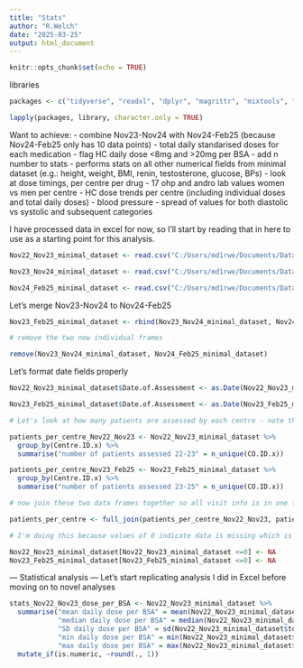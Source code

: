 ```yaml
---
title: "Stats"
author: "R.Welch"
date: "2025-03-25"
output: html_document
---
```


```r
knitr::opts_chunk$set(echo = TRUE)
```

libraries
```r
packages <- c("tidyverse", "readxl", "dplyr", "magrittr", "mixtools", "emmeans", "readr","data.table", "lubridate", "ggplot2", "skimr", "ggstatsplot","summarytools", "knitr", "here", "ggthemes", "Amelia", "tidyr", "naniar", "stringr", "janitor")

lapply(packages, library, character.only = TRUE)
```

Want to achieve:
- combine Nov23-Nov24 with Nov24-Feb25 (because Nov24-Feb25 only has 10 data points)
- total daily standarised doses for each medication
- flag HC daily dose <8mg and >20mg per BSA
- add n number to stats
- performs stats on all other numerical fields from minimal dataset (e.g.: height,         weight, BMI, renin, testosterone, glucose, BPs)
- look at dose timings, per centre per drug
- 17 ohp and andro lab values women vs men per centre
- HC dose trends per centre (including individual doses and total daily doses)
- blood pressure - spread of values for both diastolic vs systolic and subsequent        categories

I have processed data in excel for now, so I'll start by reading that in here to use as a starting point for this analysis.


```r
Nov22_Nov23_minimal_dataset <- read.csv("C:/Users/md1rwe/Documents/Data extractions from I-CAH/Feb 2025/SDM_stats/data/Nov22-Nov23.csv", header=T, na.strings= c("", "NA"))

Nov23_Nov24_minimal_dataset <- read.csv("C:/Users/md1rwe/Documents/Data extractions from I-CAH/Feb 2025/SDM_stats/data/Nov23-Nov24.csv", header=T, na.strings= c("", "NA"))

Nov24_Feb25_minimal_dataset <- read.csv("C:/Users/md1rwe/Documents/Data extractions from I-CAH/Feb 2025/SDM_stats/data/Feb25-Nov24.csv", header=T, na.strings= c("", "NA"))
```


Let's merge Nov23-Nov24 to Nov24-Feb25
```r
Nov23_Feb25_minimal_dataset <- rbind(Nov23_Nov24_minimal_dataset, Nov24_Feb25_minimal_dataset)

# remove the two now individual frames

remove(Nov23_Nov24_minimal_dataset, Nov24_Feb25_minimal_dataset)
```

Let's format date fields properly
```r
Nov22_Nov23_minimal_dataset$Date.of.Assessment <- as.Date(Nov22_Nov23_minimal_dataset$Date.of.Assessment, format = "%d/%m/%Y")

Nov23_Feb25_minimal_dataset$Date.of.Assessment <- as.Date(Nov23_Feb25_minimal_dataset$Date.of.Assessment, format = "%d/%m/%Y")
```

```r
# Let's look at how many patients are assessed by each centre - note that this is different from the number of patients recruited (because not every patient has necessarily been assessed). If a patient has NOT been assessed then there will be NO ENTRY into SDM registry for that patient, therefore they are, for all intents and purposes, non-existent in this analysis since there is no record of them.

patients_per_centre_Nov22_Nov23 <- Nov22_Nov23_minimal_dataset %>%
  group_by(Centre.ID.x) %>%
  summarise("number of patients assessed 22-23" = n_unique(CO.ID.x))

patients_per_centre_Nov23_Feb25 <- Nov23_Feb25_minimal_dataset %>%
  group_by(Centre.ID.x) %>%
  summarise("number of patients assessed 23-25" = n_unique(CO.ID.x))  

# now join these two data frames together so all visit info is in one frame

patients_per_centre <- full_join(patients_per_centre_Nov22_Nov23, patients_per_centre_Nov23_Feb25, by = "Centre.ID.x")
```

```r
# I'm doing this because values of 0 indicate data is missing which is required for previous arithmetic

Nov22_Nov23_minimal_dataset[Nov22_Nov23_minimal_dataset <=0] <- NA
Nov23_Feb25_minimal_dataset[Nov23_Feb25_minimal_dataset <=0] <- NA
```


--- Statistical analysis ---
Let's start replicating analysis I did in Excel before moving on to novel analyses
```r
stats_Nov22_Nov23_dose_per_BSA <- Nov22_Nov23_minimal_dataset %>%
  summarise("mean daily dose per BSA" = mean(Nov22_Nov23_minimal_dataset$total_standardised_daily_dose_per_BSA, na.rm = T),
            "median daily dose per BSA" = median(Nov22_Nov23_minimal_dataset$total_standardised_daily_dose_per_BSA, na.rm = T),
            "SD daily dose per BSA" = sd(Nov22_Nov23_minimal_dataset$total_standardised_daily_dose_per_BSA, na.rm = T),
            "min daily dose per BSA" = min(Nov22_Nov23_minimal_dataset$total_standardised_daily_dose_per_BSA, na.rm = T),
            "max daily dose per BSA" = max(Nov22_Nov23_minimal_dataset$total_standardised_daily_dose_per_BSA, na.rm = T)) %>%
  mutate_if(is.numeric, ~round(., 1))


```











